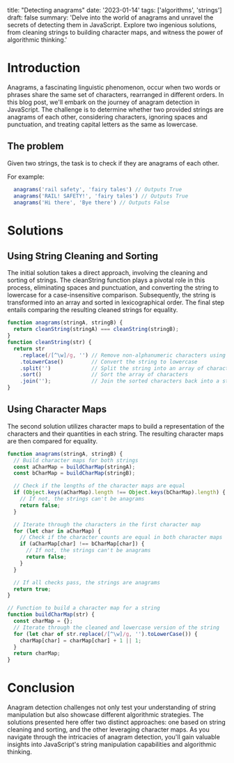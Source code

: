 title: "Detecting anagrams"
date: '2023-01-14'
tags: ['algorithms', 'strings']
draft: false
summary: 'Delve into the world of anagrams and unravel the secrets of detecting them in JavaScript. Explore two ingenious solutions, from cleaning strings to building character maps, and witness the power of algorithmic thinking.'

# Introduction

Anagrams, a fascinating linguistic phenomenon, occur when two words or phrases share the same set of characters, rearranged in different orders. In this blog post, we'll embark on the journey of anagram detection in JavaScript. The challenge is to determine whether two provided strings are anagrams of each other, considering characters, ignoring spaces and punctuation, and treating capital letters as the same as lowercase.

## The problem

Given two strings, the task is to check if they are anagrams of each other.

For example:
```javascript
  anagrams('rail safety', 'fairy tales') // Outputs True
  anagrams('RAIL! SAFETY!', 'fairy tales') // Outputs True
  anagrams('Hi there', 'Bye there') // Outputs False
```

# Solutions

## Using String Cleaning and Sorting

The initial solution takes a direct approach, involving the cleaning and sorting of strings. The cleanString function plays a pivotal role in this process, eliminating spaces and punctuation, and converting the string to lowercase for a case-insensitive comparison. Subsequently, the string is transformed into an array and sorted in lexicographical order. The final step entails comparing the resulting cleaned strings for equality.

```javascript
function anagrams(stringA, stringB) {
  return cleanString(stringA) === cleanString(stringB);
}
function cleanString(str) {
  return str
    .replace(/[^\w]/g, '') // Remove non-alphanumeric characters using a regular expression
    .toLowerCase()         // Convert the string to lowercase
    .split('')             // Split the string into an array of characters
    .sort()                // Sort the array of characters
    .join('');             // Join the sorted characters back into a string
}
```

## Using Character Maps

The second solution utilizes character maps to build a representation of the characters and their quantities in each string. The resulting character maps are then compared for equality.

```javascript
function anagrams(stringA, stringB) {
  // Build character maps for both strings
  const aCharMap = buildCharMap(stringA);
  const bCharMap = buildCharMap(stringB);

  // Check if the lengths of the character maps are equal
  if (Object.keys(aCharMap).length !== Object.keys(bCharMap).length) {
    // If not, the strings can't be anagrams
    return false;
  }

  // Iterate through the characters in the first character map
  for (let char in aCharMap) {
    // Check if the character counts are equal in both character maps
    if (aCharMap[char] !== bCharMap[char]) {
      // If not, the strings can't be anagrams
      return false;
    }
  }

  // If all checks pass, the strings are anagrams
  return true;
}

// Function to build a character map for a string
function buildCharMap(str) {
  const charMap = {};
  // Iterate through the cleaned and lowercase version of the string
  for (let char of str.replace(/[^\w]/g, '').toLowerCase()) {
    charMap[char] = charMap[char] + 1 || 1;
  }
  return charMap;
}
```

# Conclusion

Anagram detection challenges not only test your understanding of string manipulation but also showcase different algorithmic strategies. The solutions presented here offer two distinct approaches: one based on string cleaning and sorting, and the other leveraging character maps. As you navigate through the intricacies of anagram detection, you'll gain valuable insights into JavaScript's string manipulation capabilities and algorithmic thinking.